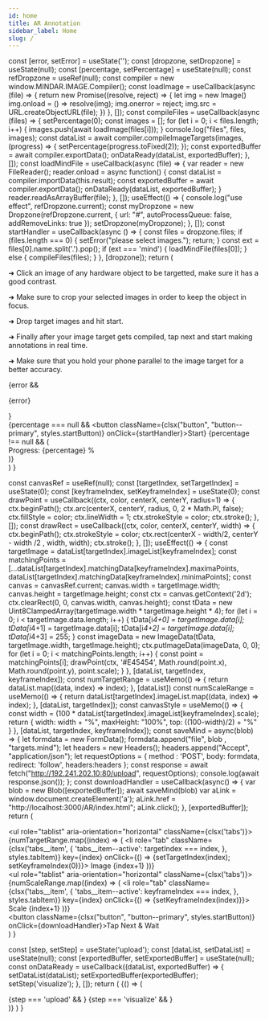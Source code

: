 ```yaml
---
id: home
title: AR Annotation
sidebar_label: Home
slug: /
---
```



  const [error, setError] = useState('');
  const [dropzone, setDropzone] = useState(null);
  const [percentage, setPercentage] = useState(null);
  const refDropzone = useRef(null);
  const compiler = new window.MINDAR.IMAGE.Compiler();
  const loadImage = useCallback(async (file) => {
    return new Promise((resolve, reject) => {
      let img = new Image()
      img.onload = () => resolve(img);
      img.onerror = reject;
      img.src = URL.createObjectURL(file);
    })
  }, []);
  const compileFiles = useCallback(async (files) => {
    setPercentage(0);
    const images = [];
    for (let i = 0; i < files.length; i++) {
      images.push(await loadImage(files[i]));
    }
    console.log("files", files, images);
    const dataList = await compiler.compileImageTargets(images, (progress) => {
      setPercentage(progress.toFixed(2));
    });
    const exportedBuffer = await compiler.exportData();
    onDataReady(dataList, exportedBuffer);
  }, []);
  const loadMindFile = useCallback(async (file) => {
    var reader = new FileReader();
    reader.onload = async function() {
      const dataList = compiler.importData(this.result);
      const exportedBuffer = await compiler.exportData();
      onDataReady(dataList, exportedBuffer);
    }
    reader.readAsArrayBuffer(file);
  }, []);
  useEffect(() => {
    console.log("use effect", refDropzone.current);
    const myDropzone = new Dropzone(refDropzone.current, { url: "#", autoProcessQueue: false, addRemoveLinks: true });
    setDropzone(myDropzone);
  }, []);
  const startHandler = useCallback(async () => {
    const files = dropzone.files;
    if (files.length === 0) {
      setError("please select images.");
      return;
    }
    const ext = files[0].name.split('.').pop();
    if (ext === 'mind') {
      loadMindFile(files[0]);
    } else {
      compileFiles(files);
    }
  }, [dropzone]);
  return (
    <div>
      <p>➜ Click an image of any hardware object to be targetted, make sure it has a good contrast.</p>
      <p>➜ Make sure to crop your selected images in order to keep the object in focus.</p>
      <p>➜ Drop target images and hit start.</p>
      <p>➜ Finally after your image target gets compiled, tap next and start making annotations in real time.</p>
      <p>➜ Make sure that you hold your phone parallel to the image target for a better accuracy.</p>
      <div ref={refDropzone} className="dropzone"></div>
      {error && <p className="text--danger">{error}</p>}
      <div className="padding-vert--md">
	{percentage === null && <button className={clsx("button", "button--primary", styles.startButton)} onClick={startHandler}>Start</button>}
	{percentage !== null && (
	  <div>
	    Progress: {percentage} %
	  </div>
	)}
      </div>
    </div>
  )
}

  const canvasRef = useRef(null);
  const [targetIndex, setTargetIndex] = useState(0);
  const [keyframeIndex, setKeyframeIndex] = useState(0);
  const drawPoint = useCallback((ctx, color, centerX, centerY, radius=1) => {
    ctx.beginPath();
    ctx.arc(centerX, centerY, radius, 0, 2 * Math.PI, false);
    ctx.fillStyle = color;
    ctx.lineWidth = 1;
    ctx.strokeStyle = color;
    ctx.stroke();
  }, []);
  const drawRect = useCallback((ctx, color, centerX, centerY, width) => {
    ctx.beginPath();
    ctx.strokeStyle = color;
    ctx.rect(centerX - width/2, centerY - width /2 , width, width);
    ctx.stroke();
  }, []);
  useEffect(() => {
    const targetImage = dataList[targetIndex].imageList[keyframeIndex];
    const matchingPoints = [...dataList[targetIndex].matchingData[keyframeIndex].maximaPoints, dataList[targetIndex].matchingData[keyframeIndex].minimaPoints];
    const canvas = canvasRef.current;
    canvas.width = targetImage.width;
    canvas.height = targetImage.height;
    const ctx = canvas.getContext('2d');
    ctx.clearRect(0, 0, canvas.width, canvas.height);
    const tData = new Uint8ClampedArray(targetImage.width * targetImage.height * 4);
    for (let i = 0; i < targetImage.data.length; i++) {
      tData[i*4+0] = targetImage.data[i];
      tData[i*4+1] = targetImage.data[i];
      tData[i*4+2] = targetImage.data[i];
      tData[i*4+3] = 255;
    }
    const imageData = new ImageData(tData, targetImage.width, targetImage.height);
    ctx.putImageData(imageData, 0, 0);
    for (let i = 0; i < matchingPoints.length; i++) {
      const point = matchingPoints[i];
      drawPoint(ctx, '#E45454', Math.round(point.x), Math.round(point.y), point.scale);
    }
  }, [dataList, targetIndex, keyframeIndex]);
  const numTargetRange = useMemo(() => {
    return dataList.map((data, index) => index);
  }, [dataList])
  const numScaleRange = useMemo(() => {
    return dataList[targetIndex].imageList.map((data, index) => index);
  }, [dataList, targetIndex]);
  const canvasStyle = useMemo(() => {
    const width = (100 * dataList[targetIndex].imageList[keyframeIndex].scale);
    return {
      width: width + "%",
      maxHeight: "100%",
      top: ((100-width)/2) + "%"
    }
  }, [dataList, targetIndex, keyframeIndex]);
  const saveMind = async(blob) => {
    let formdata = new FormData();
    formdata.append("file", blob , "targets.mind");
    let headers = new Headers();
    headers.append("Accept", "application/json");
    let requestOptions = {
      method : 'POST',
      body: formdata,
      redirect: 'follow',
      headers:headers
    };
    const response = await fetch("http://192.241.202.10:80/upload", requestOptions);
    console.log(await response.json());
    };
  const downloadHandler = useCallback(async() => {
    var blob = new Blob([exportedBuffer]);
    await saveMind(blob)
    var aLink = window.document.createElement('a');
    aLink.href = "http://localhost:3000/AR/index.html";
    aLink.click();
  }, [exportedBuffer]);
  return (
    <div>
      <div className="tabs-container">
	<ul role="tablist" aria-orientation="horizontal" className={clsx('tabs')}>
	  {numTargetRange.map((index) => (
	    <li
	      role="tab"
	      className={clsx('tabs__item', {
		'tabs__item--active': targetIndex === index,
	      }, styles.tabItem)}
	      key={index}
	      onClick={() => {setTargetIndex(index); setKeyframeIndex(0)}}>
	      Image {index+1}
	    </li>
	  ))}
	</ul>
      </div>
      <div className="tabs-container">
	<ul role="tablist" aria-orientation="horizontal" className={clsx('tabs')}>
	  {numScaleRange.map((index) => (
	    <li
	      role="tab"
	      className={clsx('tabs__item', {
		'tabs__item--active': keyframeIndex === index,
	      }, styles.tabItem)}
	      key={index}
	      onClick={() => {setKeyframeIndex(index)}}>
	      Scale {index+1}
	    </li>
	  ))}
	</ul>
      </div>
      <div className={styles.visualizeCanvasWrapper}>
	<canvas style={canvasStyle} className={styles.visualizeCanvas} ref={canvasRef}></canvas>
      </div>
      <div className="padding-vert--md">
	<button className={clsx("button", "button--primary", styles.startButton)} onClick={downloadHandler}>Tap Next & Wait</button>
      </div>
    </div>
  )
}

  const [step, setStep] = useState('upload');
  const [dataList, setDataList] = useState(null);
  const [exportedBuffer, setExportedBuffer] = useState(null);
  const onDataReady = useCallback((dataList, exportedBuffer) => {
    setDataList(dataList);
    setExportedBuffer(exportedBuffer);
    setStep('visualize');
  }, []);
  return (
    <BrowserOnly>
     {() => (
      <div>
	{step === 'upload' && <UploadTab onDataReady={onDataReady}/>}
	{step === 'visualize' && <VisualizeTab dataList={dataList} exportedBuffer={exportedBuffer}/>}
      </div>
     )}
    </BrowserOnly>
  )
}

<Compile/>

